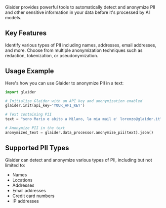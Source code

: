 
Glaider provides powerful tools to automatically detect and anonymize PII and other sensitive information in your data before it's processed by AI models.

## Key Features

<CardGroup cols={2}>
  <Card
    title="Automatic Detection"
    icon="eye"
  >
    Identify various types of PII including names, addresses, email addresses, and more.
  </Card>
  <Card
    title="Flexible Anonymization"
    icon="mask"
  >
    Choose from multiple anonymization techniques such as redaction, tokenization, or pseudonymization.
  </Card>
</CardGroup>

## Usage Example

Here's how you can use Glaider to anonymize PII in a text:

```python
import glaider

# Initialize Glaider with an API key and anonymization enabled
glaider.init(api_key='YOUR_API_KEY')

# Text containing PII
text = "sono Mario e abito a Milano, la mia mail e' lorenzo@glaider.it"

# Anonymize PII in the text
anonymized_text = glaider.data_processor.anonymize_pii(text).json()

```

## Supported PII Types

Glaider can detect and anonymize various types of PII, including but not limited to:

- Names
- Locations
- Addresses
- Email addresses
- Credit card numbers
- IP addresses
